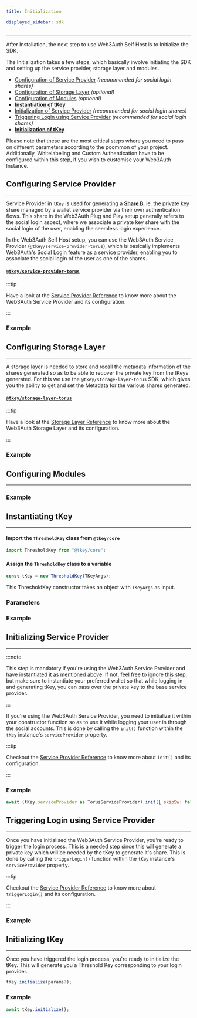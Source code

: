 ```yaml
---
title: Initialization

displayed_sidebar: sdk
---
```


---



After Installation, the next step to use Web3Auth Self Host is to Initialize the SDK.

The Initialization takes a few steps, which basically involve initiating the SDK and setting up the service provider, storage layer and modules.

- [Configuration of Service Provider](#configuring-service-provider) _(recommended for social login shares)_
- [Configuration of Storage Layer](#configuring-storage-layer) _(optional)_
- [Configuration of Modules](#configuring-modules) _(optional)_
- **[Instantiation of tKey](#instantiating-tkey)**
- [Initialization of Service Provider](#initializing-service-provider) _(recommended for social login shares)_
- [Triggering Login using Service Provider](#triggering-login-using-service-provider) _(recommended for social login shares)_
- **[Initialization of tKey](#initializing-tkey)**

Please note that these are the most critical steps where you need to pass on different parameters according to the pcommon of your project.
Additionally, Whitelabeling and Custom Authentication have to be configured within this step, if you wish to customise your Web3Auth Instance.

## Configuring Service Provider

---

Service Provider in `tKey` is used for generating a [**Share B**](./installation), ie. the private key share managed by a wallet service provider via
their own authentication flows. This share in the Web3Auth Plug and Play setup generally refers to the social login aspect, where we associate a
private key share with the social login of the user, enabling the seemless login experience.

In the Web3Auth Self Host setup, you can use the Web3Auth Service Provider (`@tkey/service-provider-torus`), which is basically implements Web3Auth's
Social Login feature as a service provider, enabling you to associate the social login of the user as one of the shares.

#### [`@tkey/service-provider-torus`](https://npmjs.com/package/@tkey/service-provider-torus)

:::tip

Have a look at the [Service Provider Reference](./service-provider) to know more about the Web3Auth Service Provider and its configuration.

:::

### Example

<ServiceProviderExample />

## Configuring Storage Layer

---

A storage layer is needed to store and recall the metadata information of the shares generated so as to be able to recover the private key from the
tKeys generated. For this we use the `@tkey/storage-layer-torus` SDK, which gives you the ability to get and set the Metadata for the various shares
generated.

#### [`@tkey/storage-layer-torus`](./installation#tkeystorage-layer-torus)

:::tip

Have a look at the [Storage Layer Reference](./storage-layer) to know more about the Web3Auth Storage Layer and its configuration.

:::

### Example

<StorageLayerExample />

## Configuring Modules

---

<ModulesDescription />

### Example

<ModulesExample />

## Instantiating tKey

---

#### Import the `ThresholdKey` class from `@tkey/core`

```javascript
import ThresholdKey from "@tkey/core";
```

#### Assign the `ThresholdKey` class to a variable

```javascript
const tKey = new ThresholdKey(TKeyArgs);
```

This ThresholdKey constructor takes an object with `TKeyArgs` as input.

### Parameters

<TKeyArgs />

### Example

<TKeyInstanceExample />

## Initializing Service Provider

---

:::note

This step is mandatory if you're using the Web3Auth Service Provider and have instantiated it as [mentioned above](#torus-service-provider). If not,
feel free to ignore this step, but make sure to instantiate your preferred wallet so that while logging in and generating tKey, you can pass over the
private key to the base service provider.

:::

If you're using the Web3Auth Service Provider, you need to initialize it within your constructor function so as to use it while logging your user in
through the social accounts. This is done by calling the `init()` function within the `tKey` instance's `serviceProvider` property.

:::tip

Checkout the [Service Provider Reference](./service-provider#initialization-1) to know more about `init()` and its configuration.

:::

### Example

```js
await (tKey.serviceProvider as TorusServiceProvider).init({ skipSw: false });
```

## Triggering Login using Service Provider

---

Once you have initialised the Web3Auth Service Provider, you're ready to trigger the login process. This is a needed step since this will generate a
private key which will be needed by the tKey to generate it's share. This is done by calling the `triggerLogin()` function within the `tKey`
instance's `serviceProvider` property.

:::tip

Checkout the [Service Provider Reference](./service-provider#triggering-login) to know more about `triggerLogin()` and its configuration.

:::

### Example

<TriggerLoginExample />

## Initializing tKey

---

Once you have triggered the login process, you're ready to initialize the tKey. This will generate you a Threshold Key corresponding to your login
provider.

```ts
tKey.initialize(params?);
```

<TkeyInitParams />

### Example

```js
await tKey.initialize();
```
